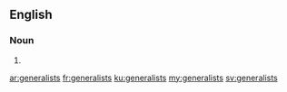 ==English==

===Noun===
{{head|en|plural}}

# {{plural of|generalist|lang=en}}

[[ar:generalists]]
[[fr:generalists]]
[[ku:generalists]]
[[my:generalists]]
[[sv:generalists]]